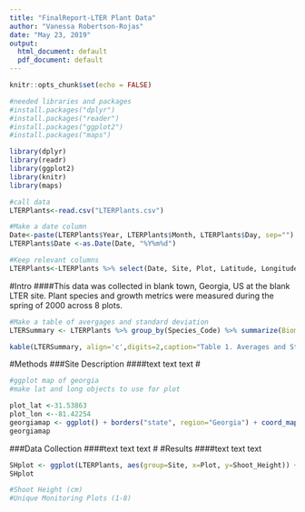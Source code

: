 ```yaml
---
title: "FinalReport-LTER Plant Data"
author: "Vanessa Robertson-Rojas"
date: "May 23, 2019"
output:
  html_document: default
  pdf_document: default
---
```


```r
knitr::opts_chunk$set(echo = FALSE)

#needed libraries and packages
#install.packages("dplyr")
#install.packages("reader")
#install.packages("ggplot2")
#install.packages("maps")

library(dplyr)
library(readr)
library(ggplot2)
library(knitr)
library(maps)

#call data
LTERPlants<-read.csv("LTERPlants.csv")

#Make a date column
Date<-paste(LTERPlants$Year, LTERPlants$Month, LTERPlants$Day, sep="")
LTERPlants$Date <-as.Date(Date, "%Y%m%d")

#Keep relevant columns 
LTERPlants<-LTERPlants %>% select(Date, Site, Plot, Latitude, Longitude, Species_Code, Plant_Biomass, Shoot_Height)

```
#Intro
####This data was collected in blank town, Georgia, US at the blank LTER site. Plant species and growth metrics were measured during the spring of 2000 across 8 plots. 

```r


#Make a table of avergages and standard deviation 
LTERSummary <- LTERPlants %>% group_by(Species_Code) %>% summarize(Biomass_Mean = mean(Plant_Biomass, na.rm=T), Biomass_StdDev = sd(Plant_Biomass, na.rm=T), ShootHeight_Mean = mean(Shoot_Height, na.rm=T), ShootHeight_StdDev = sd(Shoot_Height, na.rm=T))

kable(LTERSummary, align='c',digits=2,caption="Table 1. Averages and Standard Deviations of Plant Biomass and Shoot Height.")

```

#Methods
###Site Description
####text text text
#
```r

#ggplot map of georgia
#make lat and long objects to use for plot

plot_lat <-31.53863
plot_lon <--81.42254
georgiamap <- ggplot() + borders("state", region="Georgia") + coord_map("gilbert") + theme_grey() + geom_point(aes(x=plot_lon, y=plot_lat))
georgiamap


```
###Data Collection
####text text text
#
#Results
####text text text
```r

SHplot <- ggplot(LTERPlants, aes(group=Site, x=Plot, y=Shoot_Height)) + geom_boxplot() + ggtitle("Boxplot of Shoot Height by Plot #") + theme_bw() + scale_x_discrete(name = "Unique Monitoring Plots") + scale_y_continuous(name = "Shoot Height (cm)")
SHplot

#Shoot Height (cm) 
#Unique Monitoring Plots (1-8)


```


